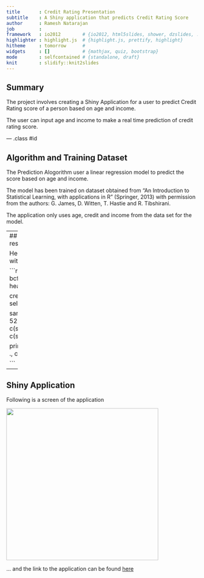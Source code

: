 ```yaml
---
title       : Credit Rating Presentation
subtitle    : A Shiny application that predicts Credit Rating Score
author      : Ramesh Natarajan
job         : 
framework   : io2012        # {io2012, html5slides, shower, dzslides, ...}
highlighter : highlight.js  # {highlight.js, prettify, highlight}
hitheme     : tomorrow      # 
widgets     : []            # {mathjax, quiz, bootstrap}
mode        : selfcontained # {standalone, draft}
knit        : slidify::knit2slides
---
```


## Summary

The project involves creating a Shiny Application for a user to predict Credit Rating score of a person based on age and income.

The user can input age and income to make a real time prediction of credit rating score.

--- .class #id 

## Algorithm and Training Dataset

The Prediction Alogorithm user a linear regression model to predict the score based on age and income. 
 
The model has been trained on dataset obtained from "An Introduction to Statistical Learning, with applications in R"  (Springer, 2013) with permission from the authors: G. James, D. Witten,  T. Hastie and R. Tibshirani. 


The application only uses age, credit and income from the data set for the model.

---
## Prediction code and sample result

Here'a code for the algorithm along with the results for a sample data.


```r

  credit <- read.csv("http://www-bcf.usc.edu/~gareth/ISL/Credit.csv", header = TRUE)
  
  credit <- subset(x = credit, select=c("Income", "Age", "Rating"))
  
  sample.age <- 34
  sample.income <- 52
  data <- data.frame(Income = c(sample.income), Age = c(sample.age), Rating = c(""))

print(as.numeric(predict(lm(Rating ~ ., credit), data)))

```


---

## Shiny Application

Following is a screen of the application

<img class=center src=./assets/img/appss.png height=400>

... and the link to the application can be found [here](https://ranata.shinyapps.io/Assign/)
